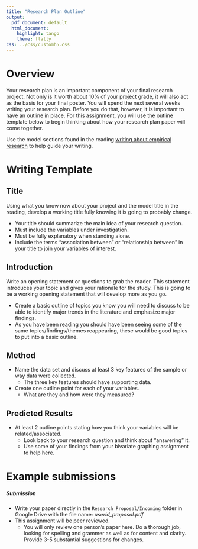 ```yaml
---
title: "Research Plan Outline"
output:
  pdf_document: default
  html_document:
    highlight: tango
    theme: flatly
css: ../css/customh5.css
---
```


# Overview
Your research plan is an important component of your final research project. Not only is it worth about 10% of your project grade, it will also act as the basis for your final poster. You will spend the next several weeks writing your research plan. Before you do that, however, it is important to have an outline in place. For this assignment, you will use the outline template below to begin thinking about how your research plan paper will come together.

Use the model sections found in the reading [writing about empirical research](../lecture/lec02_writing_em.html) to help guide your writing. 


# Writing Template
## Title
Using what you know now about your project and the model title in the reading, develop a working title fully knowing it is going to probably change. 

* Your title should summarize the main idea of your research question.
* Must include the variables under investigation.
* Must be fully explanatory when standing alone. 
* Include the terms "association between" or "relationship between" in your title to join your variables of interest.  
 

## Introduction 
Write an opening statement or questions to grab the reader. This statement introduces your topic and gives your rationale for the study. This is going to be a working opening statement that will develop more as you go.	
    
* Create a basic outline of topics you know you will need to discuss to be able to identify major trends in the literature and emphasize major findings. 
* As you have been reading you should have been seeing some of the same topics/findings/themes reappearing, these would be good topics to put into a basic outline.

## Method
* Name the data set and discuss at least 3 key features of the sample or way data were collected.
    - The three key features should have supporting data.
* Create one outline point for each of your variables. 
    - What are they and how were they measured?
 
## Predicted Results
* At least 2 outline points stating how you think your variables will be related/associated. 
    - Look back to your research question and think about "answering" it.
    - Use some of your findings from your bivariate graphing assignment to help here. 

# Example submissions


##### Submission
* Write your paper directly in the `Research Proposal/Incoming` folder in Google Drive with the file name: _userid_proposal.pdf_
* This assignment will be peer reviewed. 
    - You will only review one person's paper here. Do a thorough job, looking for spelling and grammer as well as for content and clarity. Provide 3-5 substantial suggestions for changes. 

